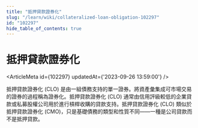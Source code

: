 ```yaml
---
title: "抵押貸款證券化"
slug: "/learn/wiki/collateralized-loan-obligation-102297"
id: "102297"
hide_table_of_contents: true
---
```



# 抵押貸款證券化

<ArticleMeta id={102297} updatedAt={'2023-09-26 13:59:00'} />
<div className='border-solid border-b border-t-0 my-4 border-[var(--ifm-color-gray-300)]' />

抵押貸款證券化 (CLO) 是由一組債務支持的單一證券。將資產彙集成可市場交易的證券的過程稱為證券化。抵押貸款證券化 (CLO) 通常由信用評級較低的企業貸款或私募股權公司用於進行槓桿收購的貸款支持。抵押貸款證券化 (CLO) 類似於抵押貸款證券化 (CMO)，只是基礎債務的類型和性質不同——一種是公司貸款而不是抵押貸款。
